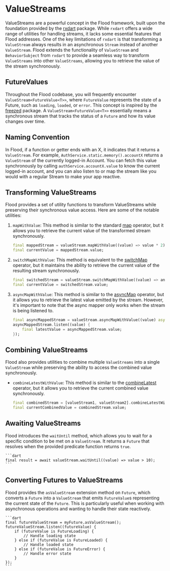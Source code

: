 # ValueStreams

ValueStreams are a powerful concept in the Flood framework, built upon the foundation provided by the [rxdart](https://pub.dev/packages/rxdart) package. While `rxdart` offers a wide range of utilities for handling streams, it lacks some essential features that Flood addresses. One of the key limitations of `rxdart` is that transforming a `ValueStream` always results in an asynchronous `Stream` instead of another `ValueStream`. Flood extends the functionality of `ValueStream` and `BehaviorSubject` from `rxdart` to provide a seamless way to transform `ValueStreams` into other `ValueStreams`, allowing you to retrieve the value of the stream synchronously.

## FutureValues

Throughout the Flood codebase, you will frequently encounter `ValueStream<FutureValue<T>>`, where `FutureValue` represents the state of a Future, such as `loading`, `loaded`, or `error`. This concept is inspired by the [freezed](https://pub.dev/packages/freezed) package. A `ValueStream<FutureValue<T>>` essentially means a synchronous stream that tracks the status of a `Future` and how its value changes over time.

## Naming Convention

In Flood, if a function or getter ends with an X, it indicates that it returns a `ValueStream`. For example, `AuthService.static.memory().accountX` returns a `ValueStream` of the currently logged-in Account. You can fetch this value synchronously by calling `authService.accountX.value` to know the current logged-in account, and you can also listen to or map the stream like you would with a regular Stream to make your app reactive.

## Transforming ValueStreams

Flood provides a set of utility functions to transform ValueStreams while preserving their synchronous value access. Here are some of the notable utilities:

1. `mapWithValue`: This method is similar to the standard [map](https://api.flutter.dev/flutter/dart-async/Stream/map.html) operator, but it allows you to retrieve the current value of the transformed stream synchronously.

    ```dart
    final mappedStream = valueStream.mapWithValue((value) => value * 2);
    final currentValue = mappedStream.value;
    ```

2. `switchMapWithValue`: This method is equivalent to the [switchMap](https://pub.dev/documentation/rxdart/latest/rx/SwitchMapExtension/switchMap.html) operator, but it maintains the ability to retrieve the current value of the resulting stream synchronously.

    ```dart
    final switchedStream = valueStream.switchMapWithValue((value) => anotherValueStream);
    final currentValue = switchedStream.value;
    ```

3. `asyncMapWithValue`: This method is similar to the [asyncMap](https://api.flutter.dev/flutter/dart-async/Stream/asyncMap.html) operator, but it allows you to retrieve the latest value emitted by the stream. However, it's important to note that the async mapper only works when the stream is being listened to.
    ```dart
    final asyncMappedStream = valueStream.asyncMapWithValue((value) async => await someAsyncOperation(value));
    asyncMappedStream.listen((value) {
        final latestValue = asyncMappedStream.value;
    });
    ```

## Combining ValueStreams

Flood also provides utilities to combine multiple `ValueStreams` into a single `ValueStream` while preserving the ability to access the combined value synchronously.

-   `combineLatestWithValue`: This method is similar to the [combineLatest](https://pub.dev/documentation/rxdart/latest/rx/CombineLatestStream-class.html) operator, but it allows you to retrieve the current combined value synchronously.

    ```dart
    final combinedStream = [valueStream1, valueStream2].combineLatestWithValue((values) => values.reduce((a, b) => a + b));
    final currentCombinedValue = combinedStream.value;
    ```

## Awaiting ValueStreams

Flood introduces the `waitUntil` method, which allows you to wait for a specific condition to be met on a `ValueStream`. It returns a `Future` that resolves when the provided predicate function returns `true`.

    ```dart
    final result = await valueStream.waitUntil((value) => value > 10);
    ```

## Converting Futures to ValueStreams

Flood provides the `asValueStream` extension method on `Future`, which converts a `Future` into a `ValueStream` that emits `FutureValue`s representing the current state of the `Future`. This is particularly useful when working with asynchronous operations and wanting to handle their state reactively.

    ```dart
    final futureValueStream = myFuture.asValueStream();
    futureValueStream.listen((futureValue) {
        if (futureValue is FutureLoading) {
            // Handle loading state
        } else if (futureValue is FutureLoaded) {
            // Handle loaded state
        } else if (futureValue is FutureError) {
            // Handle error state
        }
    });
    ```
